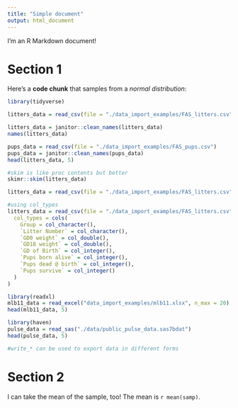 ```yaml
---
title: "Simple document"
output: html_document
---
```


I'm an R Markdown document! 

# Section 1

Here's a **code chunk** that samples from 
a _normal distribution_:

```r
library(tidyverse)

litters_data = read_csv(file = "./data_import_examples/FAS_litters.csv")

litters_data = janitor::clean_names(litters_data)
names(litters_data)

pups_data = read_csv(file = "./data_import_examples/FAS_pups.csv")
pups_data = janitor::clean_names(pups_data)
head(litters_data, 5)

#skim is like proc contents but better
skimr::skim(litters_data)

litters_data = read_csv(file = "./data_import_examples/FAS_litters.csv",skip = 10, col_names = FALSE)

#using col_types
litters_data = read_csv(file = "./data_import_examples/FAS_litters.csv",
  col_types = cols(
    Group = col_character(),
    `Litter Number` = col_character(),
    `GD0 weight` = col_double(),
    `GD18 weight` = col_double(),
    `GD of Birth` = col_integer(),
    `Pups born alive` = col_integer(),
    `Pups dead @ birth` = col_integer(),
    `Pups survive` = col_integer()
  )
)

library(readxl)
mlb11_data = read_excel("data_import_examples/mlb11.xlsx", n_max = 20)
head(mlb11_data, 5)

library(haven)
pulse_data = read_sas("./data/public_pulse_data.sas7bdat")
head(pulse_data, 5)

#write_* can be used to export data in different forms
```

# Section 2

I can take the mean of the sample, too!
The mean is `r mean(samp)`.
